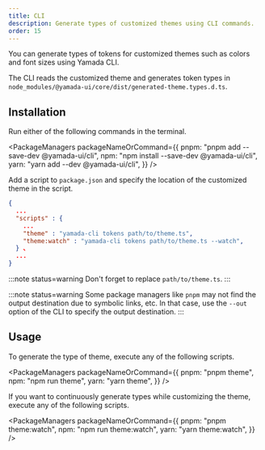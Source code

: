 ```yaml
---
title: CLI
description: Generate types of customized themes using CLI commands.
order: 15
---
```


You can generate types of tokens for customized themes such as colors and font sizes using Yamada CLI.

The CLI reads the customized theme and generates token types in `node_modules/@yamada-ui/core/dist/generated-theme.types.d.ts`.

## Installation

Run either of the following commands in the terminal.

<PackageManagers
  packageNameOrCommand={{
    pnpm: "pnpm add --save-dev @yamada-ui/cli",
    npm: "npm install --save-dev @yamada-ui/cli",
    yarn: "yarn add --dev @yamada-ui/cli",
  }}
/>

Add a script to `package.json` and specify the location of the customized theme in the script.

```json title=package.json
{
  ...
  "scripts" : {
    ...
    "theme" : "yamada-cli tokens path/to/theme.ts",
    "theme:watch" : "yamada-cli tokens path/to/theme.ts --watch",
  } 、
  ...
}
```

:::note status=warning
Don't forget to replace `path/to/theme.ts`.
:::

:::note status=warning
Some package managers like `pnpm` may not find the output destination due to symbolic links, etc. In that case, use the `--out` option of the CLI to specify the output destination.
:::

## Usage

To generate the type of theme, execute any of the following scripts.

<PackageManagers
  packageNameOrCommand={{
    pnpm: "pnpm theme",
    npm: "npm run theme",
    yarn: "yarn theme",
  }}
/>

If you want to continuously generate types while customizing the theme, execute any of the following scripts.

<PackageManagers
  packageNameOrCommand={{
    pnpm: "pnpm theme:watch",
    npm: "npm run theme:watch",
    yarn: "yarn theme:watch",
  }}
/>
